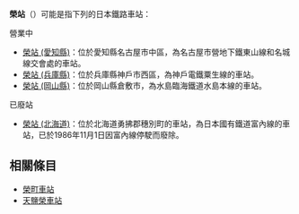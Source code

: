 '''榮站'''（{{jpn|j=栄駅|hg=さかええき|rm=Sakae eki|f=y}}）可能是指下列的日本鐵路車站：

; 營業中
* [[榮站_(愛知縣)|榮站 (愛知縣)]]：位於愛知縣名古屋市中區，為名古屋市營地下鐵東山線和名城線交會處的車站。
* [[榮站_(兵庫縣)|榮站 (兵庫縣)]]：位於兵庫縣神戶市西區，為神戶電鐵粟生線的車站。
* [[榮站_(岡山縣)|榮站 (岡山縣)]]：位於岡山縣倉敷市，為水島臨海鐵道水島本線的車站。

; 已廢站
* [[榮站_(北海道)|榮站 (北海道)]]：位於北海道勇拂郡穗別町的車站，為日本國有鐵道富內線的車站，已於1986年11月1日因富內線停駛而廢除。

== 相關條目 ==
* [[榮町車站|榮町車站]]
* [[天鹽榮車站|天鹽榮車站]]

{{DEFAULTSORT:Sakae}}
{{disambig|Cat=二字車站名消歧義|Sakae}}